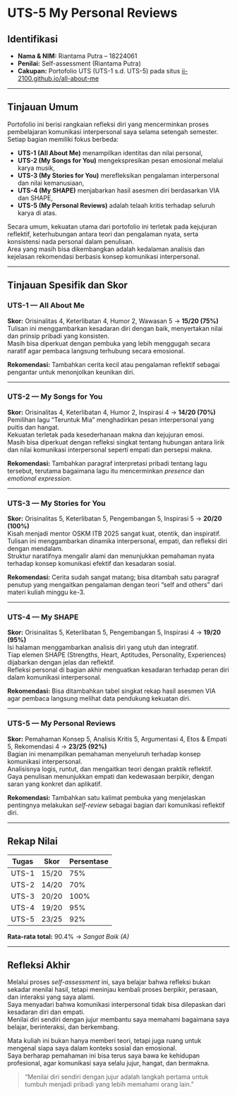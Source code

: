 # UTS-5 My Personal Reviews
## Identifikasi

- **Nama & NIM:** Riantama Putra – 18224061  
- **Penilai:** Self-assessment (Riantama Putra)  
- **Cakupan:** Portofolio UTS (UTS-1 s.d. UTS-5) pada situs [ii-2100.github.io/all-about-me](https://veinsan.github.io/all-about-me/)

---

## Tinjauan Umum

Portofolio ini berisi rangkaian refleksi diri yang mencerminkan proses pembelajaran komunikasi interpersonal saya selama setengah semester.  
Setiap bagian memiliki fokus berbeda:

- **UTS-1 (All About Me)** menampilkan identitas dan nilai personal,  
- **UTS-2 (My Songs for You)** mengekspresikan pesan emosional melalui karya musik,  
- **UTS-3 (My Stories for You)** merefleksikan pengalaman interpersonal dan nilai kemanusiaan,  
- **UTS-4 (My SHAPE)** menjabarkan hasil asesmen diri berdasarkan VIA dan SHAPE,  
- **UTS-5 (My Personal Reviews)** adalah telaah kritis terhadap seluruh karya di atas.

Secara umum, kekuatan utama dari portofolio ini terletak pada kejujuran reflektif, keterhubungan antara teori dan pengalaman nyata, serta konsistensi nada personal dalam penulisan.  
Area yang masih bisa dikembangkan adalah kedalaman analisis dan kejelasan rekomendasi berbasis konsep komunikasi interpersonal.

---

## Tinjauan Spesifik dan Skor

### UTS-1 — All About Me

**Skor:** Orisinalitas 4, Keterlibatan 4, Humor 2, Wawasan 5 → **15/20 (75%)**  
Tulisan ini menggambarkan kesadaran diri dengan baik, menyertakan nilai dan prinsip pribadi yang konsisten.  
Masih bisa diperkuat dengan pembuka yang lebih menggugah secara naratif agar pembaca langsung terhubung secara emosional.  

**Rekomendasi:** Tambahkan cerita kecil atau pengalaman reflektif sebagai pengantar untuk menonjolkan keunikan diri.

---

### UTS-2 — My Songs for You

**Skor:** Orisinalitas 4, Keterlibatan 4, Humor 2, Inspirasi 4 → **14/20 (70%)**  
Pemilihan lagu “Teruntuk Mia” menghadirkan pesan interpersonal yang puitis dan hangat.  
Kekuatan terletak pada kesederhanaan makna dan kejujuran emosi.  
Masih bisa diperkuat dengan refleksi singkat tentang hubungan antara lirik dan nilai komunikasi interpersonal seperti empati dan persepsi makna.

**Rekomendasi:** Tambahkan paragraf interpretasi pribadi tentang lagu tersebut, terutama bagaimana lagu itu mencerminkan *presence* dan *emotional expression*.

---

### UTS-3 — My Stories for You

**Skor:** Orisinalitas 5, Keterlibatan 5, Pengembangan 5, Inspirasi 5 → **20/20 (100%)**  
Kisah menjadi mentor OSKM ITB 2025 sangat kuat, otentik, dan inspiratif.  
Tulisan ini menggambarkan dinamika interpersonal, empati, dan refleksi diri dengan mendalam.  
Struktur naratifnya mengalir alami dan menunjukkan pemahaman nyata terhadap konsep komunikasi efektif dan kesadaran sosial.

**Rekomendasi:** Cerita sudah sangat matang; bisa ditambah satu paragraf penutup yang mengaitkan pengalaman dengan teori “self and others” dari materi kuliah minggu ke-3.

---

### UTS-4 — My SHAPE

**Skor:** Orisinalitas 5, Keterlibatan 5, Pengembangan 5, Inspirasi 4 → **19/20 (95%)**  
Isi halaman menggambarkan analisis diri yang utuh dan integratif.  
Tiap elemen SHAPE (Strengths, Heart, Aptitudes, Personality, Experiences) dijabarkan dengan jelas dan reflektif.  
Refleksi personal di bagian akhir menguatkan kesadaran terhadap peran diri dalam komunikasi interpersonal.

**Rekomendasi:** Bisa ditambahkan tabel singkat rekap hasil asesmen VIA agar pembaca langsung melihat data pendukung kekuatan diri.

---

### UTS-5 — My Personal Reviews

**Skor:** Pemahaman Konsep 5, Analisis Kritis 5, Argumentasi 4, Etos & Empati 5, Rekomendasi 4 → **23/25 (92%)**  
Bagian ini menampilkan pemahaman menyeluruh terhadap konsep komunikasi interpersonal.  
Analisisnya logis, runtut, dan mengaitkan teori dengan praktik reflektif.  
Gaya penulisan menunjukkan empati dan kedewasaan berpikir, dengan saran yang konkret dan aplikatif.

**Rekomendasi:** Tambahkan satu kalimat pembuka yang menjelaskan pentingnya melakukan *self-review* sebagai bagian dari komunikasi reflektif diri.

---

## Rekap Nilai

| Tugas | Skor | Persentase |
|-------|-------|------------|
| UTS-1 | 15/20 | 75% |
| UTS-2 | 14/20 | 70% |
| UTS-3 | 20/20 | 100% |
| UTS-4 | 19/20 | 95% |
| UTS-5 | 23/25 | 92% |

**Rata-rata total:** 90.4% → *Sangat Baik (A)*

---

## Refleksi Akhir

Melalui proses *self-assessment* ini, saya belajar bahwa refleksi bukan sekadar menilai hasil, tetapi meninjau kembali proses berpikir, perasaan, dan interaksi yang saya alami.  
Saya menyadari bahwa komunikasi interpersonal tidak bisa dilepaskan dari kesadaran diri dan empati.  
Menilai diri sendiri dengan jujur membantu saya memahami bagaimana saya belajar, berinteraksi, dan berkembang.  

Mata kuliah ini bukan hanya memberi teori, tetapi juga ruang untuk mengenal siapa saya dalam konteks sosial dan emosional.  
Saya berharap pemahaman ini bisa terus saya bawa ke kehidupan profesional, agar komunikasi saya selalu jujur, hangat, dan bermakna.

> “Menilai diri sendiri dengan jujur adalah langkah pertama untuk tumbuh menjadi pribadi yang lebih memahami orang lain.”